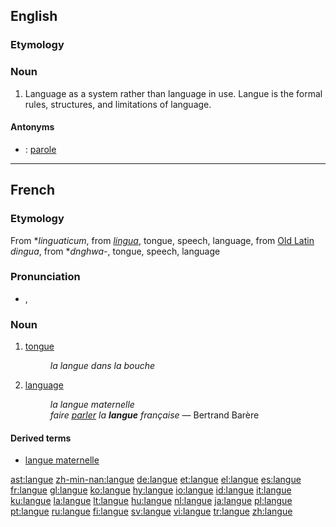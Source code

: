 ==English==

===Etymology===
{{F.}}

===Noun===
{{wikipedia|parole}}
{{en-noun|-}}

# {{linguistics}} Language as a system rather than language in use. Langue is the formal rules, structures, and limitations of language. 

====Antonyms====
*{{italbrac|language in use}}: [[parole]]

----

==French==

===Etymology===
From {{VL.|fr}} *''linguaticum'', from {{L.|fr}} ''[[lingua#Latin|lingua]]'', tongue, speech, language, from [[Old Latin]] ''dingua'', from {{PIE.|fr}} *''dnghwa-'', tongue, speech, language

===Pronunciation===
*{{IPA|/lɑ̃ɡ/}}, {{SAMPA|/lA~g/}}

===Noun===
{{fr-noun|f}}

# {{anatomy|lang=fr}} [[tongue]]
#:''la langue dans la bouche''
# {{linguistics|lang=fr}} [[language]] {{italbrac|system of communication using written or spoken words}}
#:''la langue maternelle''
#:''faire [[parler]] la '''langue''' française'' &mdash; Bertrand Barère

====Derived terms====
*[[langue maternelle]]

[[ast:langue]]
[[zh-min-nan:langue]]
[[de:langue]]
[[et:langue]]
[[el:langue]]
[[es:langue]]
[[fr:langue]]
[[gl:langue]]
[[ko:langue]]
[[hy:langue]]
[[io:langue]]
[[id:langue]]
[[it:langue]]
[[ku:langue]]
[[la:langue]]
[[lt:langue]]
[[hu:langue]]
[[nl:langue]]
[[ja:langue]]
[[pl:langue]]
[[pt:langue]]
[[ru:langue]]
[[fi:langue]]
[[sv:langue]]
[[vi:langue]]
[[tr:langue]]
[[zh:langue]]